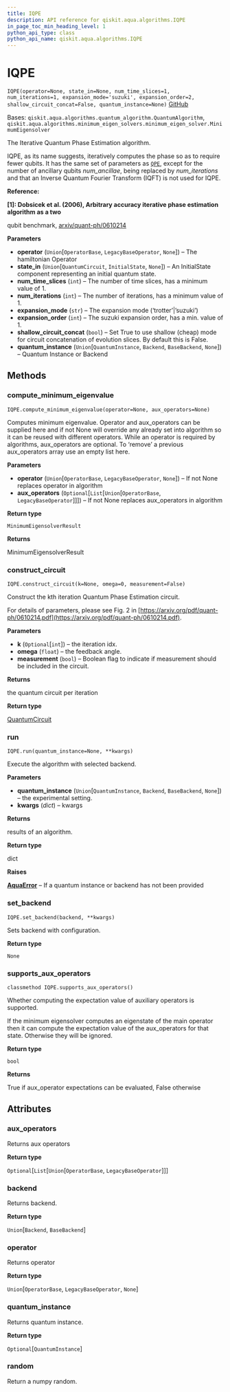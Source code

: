 ```yaml
---
title: IQPE
description: API reference for qiskit.aqua.algorithms.IQPE
in_page_toc_min_heading_level: 1
python_api_type: class
python_api_name: qiskit.aqua.algorithms.IQPE
---
```


# IQPE

<span id="qiskit.aqua.algorithms.IQPE" />

`IQPE(operator=None, state_in=None, num_time_slices=1, num_iterations=1, expansion_mode='suzuki', expansion_order=2, shallow_circuit_concat=False, quantum_instance=None)` [GitHub](https://github.com/qiskit-community/qiskit-aqua/tree/stable/0.9/qiskit/aqua/algorithms/minimum_eigen_solvers/iqpe.py "view source code")

Bases: `qiskit.aqua.algorithms.quantum_algorithm.QuantumAlgorithm`, `qiskit.aqua.algorithms.minimum_eigen_solvers.minimum_eigen_solver.MinimumEigensolver`

The Iterative Quantum Phase Estimation algorithm.

IQPE, as its name suggests, iteratively computes the phase so as to require fewer qubits. It has the same set of parameters as [`QPE`](qiskit.aqua.algorithms.QPE "qiskit.aqua.algorithms.QPE"), except for the number of ancillary qubits *num\_ancillae*, being replaced by *num\_iterations* and that an Inverse Quantum Fourier Transform (IQFT) is not used for IQPE.

**Reference:**

**\[1]: Dobsicek et al. (2006), Arbitrary accuracy iterative phase estimation algorithm as a two**

qubit benchmark, [arxiv/quant-ph/0610214](https://arxiv.org/abs/quant-ph/0610214)

**Parameters**

*   **operator** (`Union`\[`OperatorBase`, `LegacyBaseOperator`, `None`]) – The hamiltonian Operator
*   **state\_in** (`Union`\[`QuantumCircuit`, `InitialState`, `None`]) – An InitialState component representing an initial quantum state.
*   **num\_time\_slices** (`int`) – The number of time slices, has a minimum value of 1.
*   **num\_iterations** (`int`) – The number of iterations, has a minimum value of 1.
*   **expansion\_mode** (`str`) – The expansion mode (‘trotter’|’suzuki’)
*   **expansion\_order** (`int`) – The suzuki expansion order, has a min. value of 1.
*   **shallow\_circuit\_concat** (`bool`) – Set True to use shallow (cheap) mode for circuit concatenation of evolution slices. By default this is False.
*   **quantum\_instance** (`Union`\[`QuantumInstance`, `Backend`, `BaseBackend`, `None`]) – Quantum Instance or Backend

## Methods

### compute\_minimum\_eigenvalue

<span id="qiskit.aqua.algorithms.IQPE.compute_minimum_eigenvalue" />

`IQPE.compute_minimum_eigenvalue(operator=None, aux_operators=None)`

Computes minimum eigenvalue. Operator and aux\_operators can be supplied here and if not None will override any already set into algorithm so it can be reused with different operators. While an operator is required by algorithms, aux\_operators are optional. To ‘remove’ a previous aux\_operators array use an empty list here.

**Parameters**

*   **operator** (`Union`\[`OperatorBase`, `LegacyBaseOperator`, `None`]) – If not None replaces operator in algorithm
*   **aux\_operators** (`Optional`\[`List`\[`Union`\[`OperatorBase`, `LegacyBaseOperator`]]]) – If not None replaces aux\_operators in algorithm

**Return type**

`MinimumEigensolverResult`

**Returns**

MinimumEigensolverResult

### construct\_circuit

<span id="qiskit.aqua.algorithms.IQPE.construct_circuit" />

`IQPE.construct_circuit(k=None, omega=0, measurement=False)`

Construct the kth iteration Quantum Phase Estimation circuit.

For details of parameters, please see Fig. 2 in [https://arxiv.org/pdf/quant-ph/0610214.pdf](https://arxiv.org/pdf/quant-ph/0610214.pdf).

**Parameters**

*   **k** (`Optional`\[`int`]) – the iteration idx.
*   **omega** (`float`) – the feedback angle.
*   **measurement** (`bool`) – Boolean flag to indicate if measurement should be included in the circuit.

**Returns**

the quantum circuit per iteration

**Return type**

[QuantumCircuit](qiskit.circuit.QuantumCircuit "qiskit.circuit.QuantumCircuit")

### run

<span id="qiskit.aqua.algorithms.IQPE.run" />

`IQPE.run(quantum_instance=None, **kwargs)`

Execute the algorithm with selected backend.

**Parameters**

*   **quantum\_instance** (`Union`\[`QuantumInstance`, `Backend`, `BaseBackend`, `None`]) – the experimental setting.
*   **kwargs** (*dict*) – kwargs

**Returns**

results of an algorithm.

**Return type**

dict

**Raises**

[**AquaError**](qiskit.aqua.AquaError "qiskit.aqua.AquaError") – If a quantum instance or backend has not been provided

### set\_backend

<span id="qiskit.aqua.algorithms.IQPE.set_backend" />

`IQPE.set_backend(backend, **kwargs)`

Sets backend with configuration.

**Return type**

`None`

### supports\_aux\_operators

<span id="qiskit.aqua.algorithms.IQPE.supports_aux_operators" />

`classmethod IQPE.supports_aux_operators()`

Whether computing the expectation value of auxiliary operators is supported.

If the minimum eigensolver computes an eigenstate of the main operator then it can compute the expectation value of the aux\_operators for that state. Otherwise they will be ignored.

**Return type**

`bool`

**Returns**

True if aux\_operator expectations can be evaluated, False otherwise

## Attributes

<span id="qiskit.aqua.algorithms.IQPE.aux_operators" />

### aux\_operators

Returns aux operators

**Return type**

`Optional`\[`List`\[`Union`\[`OperatorBase`, `LegacyBaseOperator`]]]

<span id="qiskit.aqua.algorithms.IQPE.backend" />

### backend

Returns backend.

**Return type**

`Union`\[`Backend`, `BaseBackend`]

<span id="qiskit.aqua.algorithms.IQPE.operator" />

### operator

Returns operator

**Return type**

`Union`\[`OperatorBase`, `LegacyBaseOperator`, `None`]

<span id="qiskit.aqua.algorithms.IQPE.quantum_instance" />

### quantum\_instance

Returns quantum instance.

**Return type**

`Optional`\[`QuantumInstance`]

<span id="qiskit.aqua.algorithms.IQPE.random" />

### random

Return a numpy random.

